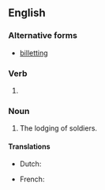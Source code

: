 ==English==

===Alternative forms===
* {{qualifier|UK|archaic}} [[billetting]]

===Verb===
{{head|en|verb form}}

# {{present participle of|en|billet|nocat=1}}

===Noun===
{{en-noun}}

# The lodging of soldiers.

====Translations====
{{trans-top|The lodging of soldiers}}
* Dutch: {{t+|nl|inkwartieren}}
{{trans-mid}}
* French: {{t+|fr|cantonnement|m}}
{{trans-bottom}}